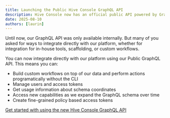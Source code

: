 ```yaml
---
title: Launching the Public Hive Console GraphQL API
description: Hive Console now has an official public API powered by GraphQL
date: 2025-08-10
authors: [laurin]
---
```


Until now, our GraphQL API was only available internally. But many of you asked for ways to
integrate directly with our platform, whether for integration for in-house tools, scaffolding, or
custom workflows.

You can now integrate directly with our platform using our Public GraphQL API. This means you can:

- Build custom workflows on top of our data and perform actions programatically without the CLI
- Manage users and access tokens
- Get usage information about schema coordinates
- Access new capabilities as we expand the GraphQL schema over time
- Create fine-grained policy based access tokens

[Get started with using the new Hive Console GraphQL API](https://the-guild.dev/graphql/hive/docs/graphql-api)
